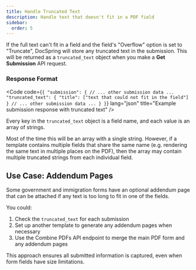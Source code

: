 ```yaml
---
title: Handle Truncated Text
description: Handle text that doesn't fit in a PDF field
sidebar:
  order: 5
---
```



If the full text can't fit in a field and the field's "Overflow" option is set to "Truncate",
DocSpring will store any truncated text in the submission.
This will be returned as a `truncated_text` object when you make a **Get Submission** API request.

### Response Format

<Code
  code={`{
    "submission": {
      // ... other submission data ...
      "truncated_text": {
        "title": ["text that could not fit in the field"]
      }
      // ... other submission data ...
    }
  }`}
  lang="json"
  title="Example submission response with truncated text"
/>

Every key in the `truncated_text` object is a field name, and each value is an array of strings.

<Aside type="note">
  Most of the time this will be an array with a single string. However, if a
  template contains multiple fields that share the same name (e.g. rendering the
  same text in multiple places on the PDF), then the array may contain multiple
  truncated strings from each individual field.
</Aside>

## Use Case: Addendum Pages

Some government and immigration forms have an optional addendum page that can be attached if any text is too long to fit in one of the fields.

You could:

1. Check the `truncated_text` for each submission
2. Set up another template to generate any addendum pages when necessary
3. Use the Combine PDFs API endpoint to merge the main PDF form and any addendum pages

This approach ensures all submitted information is captured, even when form fields have size limitations.
